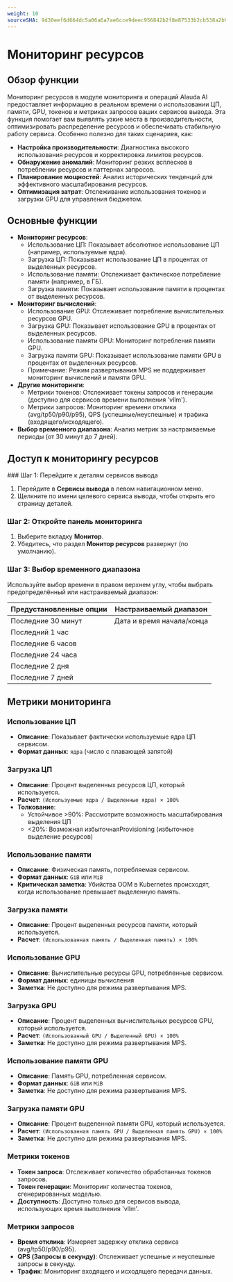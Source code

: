 ```yaml
---
weight: 10
sourceSHA: 9d30eef6d664dc5a06a6a7ae6cce9deec956842b2f8e87533b2cb538a2b96e12
---
```


# Мониторинг ресурсов

## Обзор функции

Мониторинг ресурсов в модуле мониторинга и операций Alauda AI предоставляет информацию в реальном времени о использовании ЦП, памяти, GPU, токенов и метриках запросов ваших сервисов вывода. Эта функция помогает вам выявлять узкие места в производительности, оптимизировать распределение ресурсов и обеспечивать стабильную работу сервиса. Особенно полезно для таких сценариев, как:

- **Настройка производительности**: Диагностика высокого использования ресурсов и корректировка лимитов ресурсов.
- **Обнаружение аномалий**: Мониторинг резких всплесков в потреблении ресурсов и паттернах запросов.
- **Планирование мощностей**: Анализ исторических тенденций для эффективного масштабирования ресурсов.
- **Оптимизация затрат**: Отслеживание использования токенов и загрузки GPU для управления бюджетом.

## Основные функции

- **Мониторинг ресурсов**:
  - Использование ЦП: Показывает абсолютное использование ЦП (например, используемые ядра).
  - Загрузка ЦП: Показывает использование ЦП в процентах от выделенных ресурсов.
  - Использование памяти: Отслеживает фактическое потребление памяти (например, в ГБ).
  - Загрузка памяти: Показывает использование памяти в процентах от выделенных ресурсов.
- **Мониторинг вычислений**:
  - Использование GPU: Отслеживает потребление вычислительных ресурсов GPU.
  - Загрузка GPU: Показывает использование GPU в процентах от выделенных ресурсов.
  - Использование памяти GPU: Мониторинг потребления памяти GPU.
  - Загрузка памяти GPU: Показывает использование памяти GPU в процентах от выделенных ресурсов.
  - Примечание: Режим развертывания MPS не поддерживает мониторинг вычислений и памяти GPU.
- **Другие мониторинги**:
  - Метрики токенов: Отслеживает токены запросов и генерации (доступно для сервисов времени выполнения 'vllm').
  - Метрики запросов: Мониторинг времени отклика (avg/tp50/p90/p95), QPS (успешные/неуспешные) и трафика (входящего/исходящего).
- **Выбор временного диапазона**: Анализ метрик за настраиваемые периоды (от 30 минут до 7 дней).

## Доступ к мониторингу ресурсов

<Steps>
  ### Шаг 1: Перейдите к деталям сервисов вывода

  1. Перейдите в **Сервисы вывода** в левом навигационном меню.
  2. Щелкните по имени целевого сервиса вывода, чтобы открыть его страницу деталей.

  ### Шаг 2: Откройте панель мониторинга

  1. Выберите вкладку **Монитор**.
  2. Убедитесь, что раздел **Монитор ресурсов** развернут (по умолчанию).

  ### Шаг 3: Выбор временного диапазона

  Используйте выбор времени в правом верхнем углу, чтобы выбрать предопределённый или настраиваемый диапазон:

  | Предустановленные опции | Настраиваемый диапазон  |
  | ----------------------- | ----------------------- |
  | Последние 30 минут      | Дата и время начала/конца |
  | Последний 1 час         |                         |
  | Последние 6 часов       |                         |
  | Последние 24 часа       |                         |
  | Последние 2 дня         |                         |
  | Последние 7 дней        |                         |
</Steps>

## Метрики мониторинга

### Использование ЦП

- **Описание**: Показывает фактически используемые ядра ЦП сервисом.
- **Формат данных**: `ядра` (число с плавающей запятой)

### Загрузка ЦП

- **Описание**: Процент выделенных ресурсов ЦП, который используется.
- **Расчет**: `(Используемые ядра / Выделенные ядра) × 100%`
- **Толкование**:
  - Устойчивое >90%: Рассмотрите возможность масштабирования выделения ЦП
  - \<20%: Возможная избыточнаяProvisioning (избыточное выделение ресурсов)

### Использование памяти

- **Описание**: Физическая память, потребляемая сервисом.
- **Формат данных**: `GiB` или `MiB`
- **Критическая заметка**: Убийства OOM в Kubernetes происходят, когда использование превышает выделенную память.

### Загрузка памяти

- **Описание**: Процент выделенных ресурсов памяти, который используется.
- **Расчет**: `(Использованная память / Выделенная память) × 100%`

### Использование GPU

- **Описание**: Вычислительные ресурсы GPU, потребленные сервисом.
- **Формат данных**: единицы вычисления
- **Заметка**: Не доступно для режима развертывания MPS.

### Загрузка GPU

- **Описание**: Процент выделенных вычислительных ресурсов GPU, который используется.
- **Расчет**: `(Использованный GPU / Выделенный GPU) × 100%`
- **Заметка**: Не доступно для режима развертывания MPS.

### Использование памяти GPU

- **Описание**: Память GPU, потребленная сервисом.
- **Формат данных**: `GiB` или `MiB`
- **Заметка**: Не доступно для режима развертывания MPS.

### Загрузка памяти GPU

- **Описание**: Процент выделенной памяти GPU, который используется.
- **Расчет**: `(Использованная память GPU / Выделенная память GPU) × 100%`
- **Заметка**: Не доступно для режима развертывания MPS.

### Метрики токенов

- **Токен запроса**: Отслеживает количество обработанных токенов запросов.
- **Токен генерации**: Мониторинг количества токенов, сгенерированных моделью.
- **Доступность**: Доступно только для сервисов вывода, использующих время выполнения 'vllm'.

### Метрики запросов

- **Время отклика**: Измеряет задержку отклика сервиса (avg/tp50/p90/p95).
- **QPS (Запросы в секунду)**: Отслеживает успешные и неуспешные запросы в секунду.
- **Трафик**: Мониторинг входящего и исходящего передачи данных.
